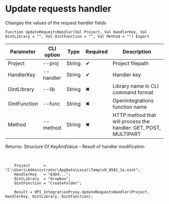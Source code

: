 ﻿---
sidebar_position: 5
---


# Update requests handler
 Changes the values of the request handler fields



`Function UpdateRequestsHandler(Val Project, Val HandlerKey, Val OintLibrary = "", Val OintFunction = "", Val Method = "") Export`

  | Parameter | CLI option | Type | Required | Description |
  |-|-|-|-|-|
  | Project | --proj | String | &#x2714; | Project filepath |
  | HandlerKey | --handler | String | &#x2714; | Handler key |
  | OintLibrary | --lib | String | &#x2716; | Library name in CLI command format |
  | OintFunction | --func | String | &#x2716; | OpenIntegrations function name |
  | Method | --method | String | &#x2716; | HTTP method that will process the handler: GET, POST, MULTIPART |

  
  Returns:  Structure Of KeyAndValue - Result of handler modification

<br/>




```bsl title="1C:Enterprise/OneScript code example"
    Project      = "C:\Users\Administrator\AppData\Local\Temp\v8_85A2_1a.oint";
    HandlerKey   = "E4D4...";
    OintLibrary  = "dropbox";
    OintFunction = "CreateFolder";

    Result = OPI_IntegrationProxy.UpdateRequestsHandler(Project, HandlerKey, OintLibrary, OintFunction);
```
 




